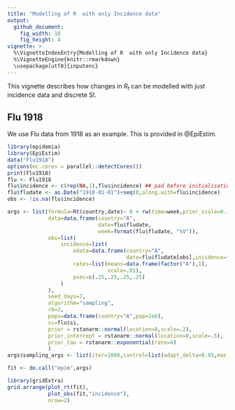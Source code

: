 ```yaml
---
title: "Modelling of R  with only Incidence data"
output: 
  github_document:
    fig_width: 10
    fig_height: 4
vignette: >
  %\VignetteIndexEntry{Modelling of R  with only Incidence data}
  %\VignetteEngine{knitr::rmarkdown}
  \usepackage[utf8]{inputenc}
---
```


This vignette describes how changes in $R_t$ can be modelled with just incidence data and discrete SI.

## Flu 1918

We use Flu data from 1918 as an example. This is provided in @EpiEstim.
```r
library(epidemia)
library(EpiEstim)
data("Flu1918")
options(mc.cores = parallel::detectCores())
print(Flu1918)
flu <- Flu1918
flu$incidence <- c(rep(NA,1),flu$incidence) ## pad before initialisation
flu$fludate <- as.Date("1918-01-01")+seq(0,along.with=flu$incidence)
obs <- !is.na(flu$incidence)

args <- list(formula=Rt(country,date)~ 0 + rw(time=week,prior_scale=0.1),
             data=data.frame(country="A",
                             date=flu$fludate,
                             week=format(flu$fludate, "%V")),
             obs=list(
                 incidence=list(
                     odata=data.frame(country="A",
                                      date=flu$fludate[obs],incidence=flu$incidence[obs]),
                     rates=list(means=data.frame(factor("A"),1),
                                scale=.01),
                     pvec=c(.25,.25,.25,.25)
                 )
             ),
             seed_days=7,
             algorithm="sampling",
             r0=3,
             pops=data.frame(country="A",pop=1e6),
             si=flu$si,
             prior = rstanarm::normal(location=0,scale=.2),
             prior_intercept = rstanarm::normal(location=0,scale=.5),
             prior_tau = rstanarm::exponential(rate=4)             
             )
args$sampling_args <- list(iter=1000,control=list(adapt_delta=0.95,max_treedepth=15),seed=713)
```

```r
fit <- do.call("epim",args)
```

```r
library(gridExtra)
grid.arrange(plot_rt(fit),
             plot_obs(fit,"incidence"),
             nrow=2)
```

